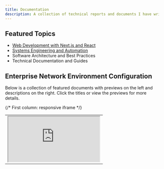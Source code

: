 ```yaml
---
title: Documentation
description: A collection of technical reports and documents I have written throughout my academic career
---
```


## Featured Topics

- [Web Development with Next.js and React](https://drive.google.com/file/d/FILE_ID/view?usp=sharing)
- [Systems Engineering and Automation](https://drive.google.com/file/d/FILE_ID/view?usp=sharing)
- Software Architecture and Best Practices
- Technical Documentation and Guides

<div className="mb-6">
  <h2 className="text-2xl font-bold mb-2">Enterprise Network Environment Configuration</h2>
  <p className="text-gray-600 mb-4">
    Below is a collection of featured documents with previews on the left and descriptions on the right.  
    Click the titles or view the previews for more details.
  </p>

  <table className="w-full border-collapse">
    <tbody>
      <tr>
        {/* First column: responsive iframe */}
        <td className="p-2 align-top w-2/3">
          <div className="relative w-full" style={{ paddingTop: "56.25%" }}>
            <iframe
              src="https://drive.google.com/file/d/13zHiSuU9YpfqOA0iTMylyZzRmNrgJL5S/preview"
              className="absolute top-0 left-0 w-full h-full border-0"
              allow="autoplay"
            />
          </div>
        </td>
        {/* Second column: description */}
        <td className="p-4 align-top w-1/3">
          <h3 className="text-lg font-semibold mb-2">Document Title</h3>
          <p className="text-gray-700">
            This document covers the detailed explanation of...  
            You can add links, lists, or any content here as description.
          </p>
        </td>
      </tr>  
      <tr>
        {/* First column: responsive iframe */}
        <td className="p-2 align-top w-2/3">
          <div className="relative w-full" style={{ paddingTop: "56.25%" }}>
            <iframe
              src="https://drive.google.com/file/d/1h0X8JUHuS7BV47WwRmqiDJevU1_b0ssO/preview"
              className="absolute top-0 left-0 w-full h-full border-0"
              allow="autoplay"
            />
          </div>
        </td>
        {/* Second column: description */}
        <td className="p-4 align-top w-1/3">
          <h3 className="text-lg font-semibold mb-2">Document Title</h3>
          <p className="text-gray-700">
            This document covers the detailed explanation of...  
            You can add links, lists, or any content here as description.
          </p>
        </td>
      </tr>
    </tbody>
  </table>
</div>

<div className="mb-6">
  <h2 className="text-2xl font-bold mb-2">Cyber Security Analysis Reports</h2>
  <p className="text-gray-600 mb-4">
    Below is a collection of featured documents with previews on the left and descriptions on the right.  
    Click the titles or view the previews for more details.
  </p>

  <table className="w-full border-collapse">
    <tbody>
      <tr>
        {/* First column: responsive iframe */}
        <td className="p-2 align-top w-2/3">
          <div className="relative w-full" style={{ paddingTop: "56.25%" }}>
            <iframe
              src="https://drive.google.com/file/d/1L6SdGuPys7PSG66tXSedjpM_VPTRIUVg/preview"
              className="absolute top-0 left-0 w-full h-full border-0"
              allow="autoplay"
            />
          </div>
        </td>
        {/* Second column: description */}
        <td className="p-4 align-top w-1/3">
          <h3 className="text-lg font-semibold mb-2">Document Title</h3>
          <p className="text-gray-700">
            This document covers the detailed explanation of...  
            You can add links, lists, or any content here as description.
          </p>
        </td>
      </tr>  
      <tr>
        {/* First column: responsive iframe */}
        <td className="p-2 align-top w-2/3">
          <div className="relative w-full" style={{ paddingTop: "56.25%" }}>
            <iframe
              src="https://drive.google.com/file/d/19CGFsserS6y25I1dLRH90akTd8ziOUNF/preview"
              className="absolute top-0 left-0 w-full h-full border-0"
              allow="autoplay"
            />
          </div>
        </td>
        {/* Second column: description */}
        <td className="p-4 align-top w-1/3">
          <h3 className="text-lg font-semibold mb-2">Document Title</h3>
          <p className="text-gray-700">
            This document covers the detailed explanation of...  
            You can add links, lists, or any content here as description.
          </p>
        </td>
      </tr>
      <tr>
        {/* First column: responsive iframe */}
        <td className="p-2 align-top w-2/3">
          <div className="relative w-full" style={{ paddingTop: "56.25%" }}>
            <iframe
              src="https://drive.google.com/file/d/1_uK3qj65DaZxLvBnjj0QwOAAojcxkT8J/preview"
              className="absolute top-0 left-0 w-full h-full border-0"
              allow="autoplay"
            />
          </div>
        </td>
        {/* Second column: description */}
        <td className="p-4 align-top w-1/3">
          <h3 className="text-lg font-semibold mb-2">Document Title</h3>
          <p className="text-gray-700">
            This document covers the detailed explanation of...  
            You can add links, lists, or any content here as description.
          </p>
        </td>
      </tr>      
    </tbody>
  </table>
</div>
